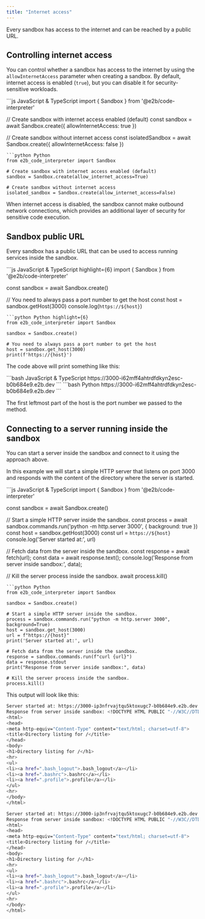 ```yaml
---
title: "Internet access"
---
```


Every sandbox has access to the internet and can be reached by a public URL.

## Controlling internet access

You can control whether a sandbox has access to the internet by using the `allowInternetAccess` parameter when creating a sandbox. By default, internet access is enabled (`true`), but you can disable it for security-sensitive workloads.

<CodeGroup>
```js JavaScript & TypeScript
import { Sandbox } from '@e2b/code-interpreter'

// Create sandbox with internet access enabled (default)
const sandbox = await Sandbox.create({ allowInternetAccess: true })

// Create sandbox without internet access
const isolatedSandbox = await Sandbox.create({ allowInternetAccess: false })
```
```python Python
from e2b_code_interpreter import Sandbox

# Create sandbox with internet access enabled (default)
sandbox = Sandbox.create(allow_internet_access=True)

# Create sandbox without internet access
isolated_sandbox = Sandbox.create(allow_internet_access=False)
```
</CodeGroup>

When internet access is disabled, the sandbox cannot make outbound network connections, which provides an additional layer of security for sensitive code execution.

## Sandbox public URL
Every sandbox has a public URL that can be used to access running services inside the sandbox.

<CodeGroup>
```js JavaScript & TypeScript highlight={6}
import { Sandbox } from '@e2b/code-interpreter'

const sandbox = await Sandbox.create()

// You need to always pass a port number to get the host
const host = sandbox.getHost(3000) 
console.log(`https://${host}`)
```
```python Python highlight={6}
from e2b_code_interpreter import Sandbox

sandbox = Sandbox.create()

# You need to always pass a port number to get the host
host = sandbox.get_host(3000) 
print(f'https://{host}')
```
</CodeGroup>

The code above will print something like this:

<CodeGroup>
```bash JavaScript & TypeScript
https://3000-i62mff4ahtrdfdkyn2esc-b0b684e9.e2b.dev
```
```bash Python
https://3000-i62mff4ahtrdfdkyn2esc-b0b684e9.e2b.dev
```
</CodeGroup>

The first leftmost part of the host is the port number we passed to the method.

## Connecting to a server running inside the sandbox
You can start a server inside the sandbox and connect to it using the approach above.

In this example we will start a simple HTTP server that listens on port 3000 and responds with the content of the directory where the server is started.

<CodeGroup>
```js JavaScript & TypeScript
import { Sandbox } from '@e2b/code-interpreter'

const sandbox = await Sandbox.create()

// Start a simple HTTP server inside the sandbox.
const process = await sandbox.commands.run('python -m http.server 3000', { background: true })
const host = sandbox.getHost(3000)
const url = `https://${host}`
console.log('Server started at:', url)

// Fetch data from the server inside the sandbox.
const response = await fetch(url);
const data = await response.text();
console.log('Response from server inside sandbox:', data);

// Kill the server process inside the sandbox.
await process.kill()
```
```python Python
from e2b_code_interpreter import Sandbox

sandbox = Sandbox.create()

# Start a simple HTTP server inside the sandbox.
process = sandbox.commands.run("python -m http.server 3000", background=True)
host = sandbox.get_host(3000)
url = f"https://{host}"
print('Server started at:', url)

# Fetch data from the server inside the sandbox.
response = sandbox.commands.run(f"curl {url}")
data = response.stdout
print("Response from server inside sandbox:", data)

# Kill the server process inside the sandbox.
process.kill()
```
</CodeGroup>


This output will look like this:
<CodeGroup>
```bash JavaScript & TypeScript
Server started at: https://3000-ip3nfrvajtqu5ktoxugc7-b0b684e9.e2b.dev
Response from server inside sandbox: <!DOCTYPE HTML PUBLIC "-//W3C//DTD HTML 4.01//EN" "http://www.w3.org/TR/html4/strict.dtd">
<html>
<head>
<meta http-equiv="Content-Type" content="text/html; charset=utf-8">
<title>Directory listing for /</title>
</head>
<body>
<h1>Directory listing for /</h1>
<hr>
<ul>
<li><a href=".bash_logout">.bash_logout</a></li>
<li><a href=".bashrc">.bashrc</a></li>
<li><a href=".profile">.profile</a></li>
</ul>
<hr>
</body>
</html>
```
```bash Python
Server started at: https://3000-ip3nfrvajtqu5ktoxugc7-b0b684e9.e2b.dev
Response from server inside sandbox: <!DOCTYPE HTML PUBLIC "-//W3C//DTD HTML 4.01//EN" "http://www.w3.org/TR/html4/strict.dtd">
<html>
<head>
<meta http-equiv="Content-Type" content="text/html; charset=utf-8">
<title>Directory listing for /</title>
</head>
<body>
<h1>Directory listing for /</h1>
<hr>
<ul>
<li><a href=".bash_logout">.bash_logout</a></li>
<li><a href=".bashrc">.bashrc</a></li>
<li><a href=".profile">.profile</a></li>
</ul>
<hr>
</body>
</html>
```
</CodeGroup>
